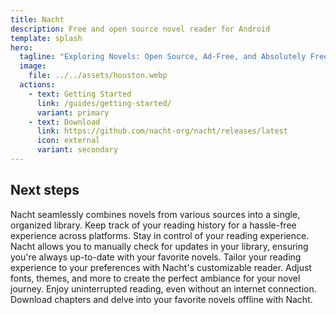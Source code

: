 ```yaml
---
title: Nacht
description: Free and open source novel reader for Android
template: splash
hero:
  tagline: "Exploring Novels: Open Source, Ad-Free, and Absolutely Free."
  image:
    file: ../../assets/houston.webp
  actions:
    - text: Getting Started
      link: /guides/getting-started/
      variant: primary
    - text: Download
      link: https://github.com/nacht-org/nacht/releases/latest
      icon: external
      variant: secondary
---
```



## Next steps

<CardGrid stagger>
  <Card title="Combined Library & History" icon="open-book">
    Nacht seamlessly combines novels from various sources into a single,
    organized library. Keep track of your reading history for a hassle-free
    experience across platforms.
  </Card>
  <Card title="Manual Update Checking" icon="random">
    Stay in control of your reading experience. Nacht allows you to manually
    check for updates in your library, ensuring you're always up-to-date with
    your favorite novels.
  </Card>
  <Card title="Customizable Reader" icon="open-book">
    Tailor your reading experience to your preferences with Nacht's customizable
    reader. Adjust fonts, themes, and more to create the perfect ambiance for
    your novel journey.
  </Card>
  <Card title="Offline Reading" icon="document">
    Enjoy uninterrupted reading, even without an internet connection. Download
    chapters and delve into your favorite novels offline with Nacht.
  </Card>
</CardGrid>
